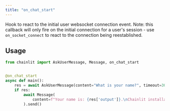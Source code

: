 ```yaml
---
title: "on_chat_start"
---
```


Hook to react to the initial user websocket connection event. Note: this callback will only fire on the initial connection for a user's session - use `on_socket_connect` to react to the connection being reestablished.

## Usage

```python Code Example
from chainlit import AskUserMessage, Message, on_chat_start


@on_chat_start
async def main():
    res = await AskUserMessage(content="What is your name?", timeout=30).send()
    if res:
        await Message(
            content=f"Your name is: {res['output']}.\nChainlit installation is working!\nYou can now start building your own chainlit apps!",
        ).send()
```
